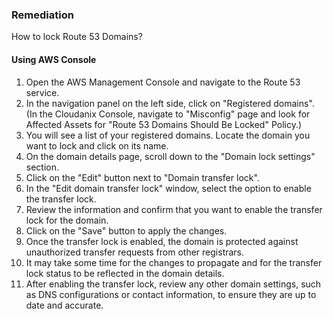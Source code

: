 ### Remediation

How to lock Route 53 Domains?

#### Using AWS Console

1. Open the AWS Management Console and navigate to the Route 53 service.
2. In the navigation panel on the left side, click on "Registered domains".
    (In the Cloudanix Console, navigate to "Misconfig" page and look for Affected Assets for "Route 53 Domains Should Be Locked" Policy.)
3. You will see a list of your registered domains. Locate the domain you want to lock and click on its name.
4. On the domain details page, scroll down to the "Domain lock settings" section.
5. Click on the "Edit" button next to "Domain transfer lock".
6. In the "Edit domain transfer lock" window, select the option to enable the transfer lock.
7. Review the information and confirm that you want to enable the transfer lock for the domain.
8. Click on the "Save" button to apply the changes.
9. Once the transfer lock is enabled, the domain is protected against unauthorized transfer requests from other registrars.
10. It may take some time for the changes to propagate and for the transfer lock status to be reflected in the domain details.
11. After enabling the transfer lock, review any other domain settings, such as DNS configurations or contact information, to ensure they are up to date and accurate.


